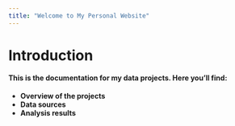 ```yaml
---
title: "Welcome to My Personal Website"
--- 
```


# Introduction

#### This is the documentation for my data projects. Here you’ll find:

- **Overview of the projects**
- **Data sources**
- **Analysis results**